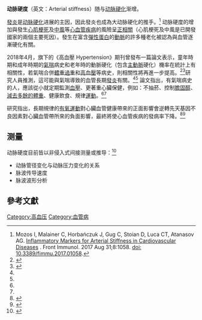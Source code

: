 {{distinguish|动脉硬化|动脉粥样硬化}}
{{medical}}
{{translating|time=2017-12-22}}
'''动脉硬度'''（英文：Arterial stiffness）随{{tsl|en|Senescence||自然老化}}与[[动脉硬化|动脉硬化]]渐增。

[[發炎|發炎]]是[[动脉硬化|动脉硬化]]进展的主因，因此發炎也成為大动脉硬化的推手。<ref>Mozos I, Malainer C, Horbańczuk J, Gug C, Stoian D, Luca CT, Atanasov AG. [https://www.ncbi.nlm.nih.gov/pubmed/28912780 Inflammatory Markers for Arterial Stiffness in Cardiovascular Diseases] {{Wayback|url=https://www.ncbi.nlm.nih.gov/pubmed/28912780 |date=20181029112232 }}. Front Immunol. 2017 Aug 31;8:1058. [https://www.ncbi.nlm.nih.gov/pmc/articles/PMC5583158/ doi: 10.3389/fimmu.2017.01058].</ref>
动脉硬度的增加與發生[[心肌梗死|心肌梗死]]及[[中風|中風]]等[[心血管疾病|心血管疾病]]的風險呈[[正相關|正相關]]（心肌梗死及中風是已開發國家的兩個主要死因）。發生在富含[[彈性蛋白|彈性蛋白]]的[[動脈|動脈]]的許多種老化被認為與血管逐漸硬化有關。

2018年4月，{{tsl|en|American Heart Association|美國心臟醫學會}}旗下的《高血壓 Hypertension》期刊曾發布一篇論文表示，童年時期和成年時期的[[氣喘|氣喘]]病史和老年時的動脈硬化（包含[[主動脈|主動脈]]硬化）機率在統計上有相關性，若氣喘合併[[體重過重|體重過重]]和[[高血壓|高血壓]]等病史，則相關性將再進一步提高。<ref name="News on Heart.org 2018">{{cite web | title=Asthma as a kid may mean stiffer arteries as an adult | website=News on Heart.org | date=2018-04-09 | url=https://news.heart.org/asthma-as-a-kid-may-mean-stiffer-arteries-as-an-adult/ | access-date=2018-04-12 | archive-date=2018-07-14 | archive-url=https://web.archive.org/web/20180714125910/https://news.heart.org/asthma-as-a-kid-may-mean-stiffer-arteries-as-an-adult/ | dead-url=no }}</ref><ref name="Ovid Technologies (Wolters Kluwer Health) pp. 928–936">{{cite journal | title=History of Asthma From Childhood and Arterial Stiffness in Asymptomatic Young AdultsNovelty and Significance | journal=Hypertension | publisher=Ovid Technologies (Wolters Kluwer Health) | volume=71 | issue=5 | date=2018-04-09 | issn=0194-911X | doi=10.1161/hypertensionaha.118.10916 | pages=928–936}}</ref>研究人員推測，這可能與氣喘導致的血管長期[[發炎|發炎]]有關。<ref name="News on Heart.org 2018"/><ref name="Ovid Technologies (Wolters Kluwer Health) pp. 928–936"/>
論文指出，有氣喘病史的人，應該從小就定期監測[[血壓|血壓]]、更著重心臟保健，例如：不抽菸、控制[[膽固醇|膽固醇]]、[[減重|減去多餘的體重]]、健康飲食、規律[[有氧運動|運動]]。<ref name="News on Heart.org 2018"/><ref name="Ovid Technologies (Wolters Kluwer Health) pp. 928–936"/>

研究指出，長期規律的[[有氧運動|有氧運動]]對心臟血管健康帶來的正面影響會逆轉先天基因不良因素對心臟血管帶所來的負面影響，最終將使心血管疾病的發病率下降。<ref name="News on Heart.org 2018 II">{{cite web | title=Exercise could outsmart genetics when it comes to heart disease | website=News on Heart.org | date=2018-04-09 | url=https://news.heart.org/exercise-might-be-able-to-outsmart-genetics-when-it-comes-to-heart-disease/ | access-date=2018-04-12 | archive-date=2020-08-13 | archive-url=https://web.archive.org/web/20200813144501/https://news.heart.org/exercise-might-be-able-to-outsmart-genetics-when-it-comes-to-heart-disease/ | dead-url=no }}</ref><ref name="Ovid Technologies (Wolters Kluwer Health) p=CIRCULATIONAHA.117.032432">{{cite journal | title=Associations of Fitness, Physical Activity, Strength, and Genetic Risk With Cardiovascular Disease: Longitudinal Analyses in the UK Biobank Study | journal=Circulation | publisher=Ovid Technologies (Wolters Kluwer Health) | date=2018-04-09 | issn=0009-7322 | doi=10.1161/circulationaha.117.032432 | page=CIRCULATIONAHA.117.032432}}</ref>

==测量==
动脉硬度目前皆以非侵入式间接测量或推导：<ref name="SakuragiAbhayaratna2010">{{cite journal|last1=Sakuragi|first1=Satoru|last2=Abhayaratna|first2=Walter P.|title=Arterial stiffness: Methods of measurement, physiologic determinants and prediction of cardiovascular outcomes|journal=International Journal of Cardiology|volume=138|issue=2|year=2010|pages=112–118|issn=01675273|doi=10.1016/j.ijcard.2009.04.027}}</ref>

* 动脉管径变化与动脉压力变化的关系
* 脉波传导速度
* 脉波波形分析



==參考文獻==
{{reflist}}

{{portal bar|醫學|神經科學}}
[[Category:高血压|Category:高血压]]
[[Category:血管病|Category:血管病]]
